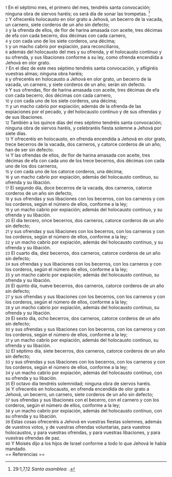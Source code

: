 {{anchor|1}} <small>1</small> En el séptimo mes, el primero del mes, tendréis santa convocación; ninguna obra de siervos haréis; os será día de sonar las trompetas. <ref>29:1,7,12 ''Santa asamblea'': {{lib|LU|128|6|6}}.</ref><br>
{{anchor|2}} <small>2</small> Y ofreceréis holocausto en olor grato a Jehová, un becerro de la vacada, un carnero, siete corderos de un año sin defecto;<br>
{{anchor|3}} <small>3</small> y la ofrenda de ellos, de flor de harina amasada con aceite, tres décimas de efa   con cada becerro, dos décimas con cada carnero,<br>
{{anchor|4}} <small>4</small> y con cada uno de los siete corderos, una décima;<br>
{{anchor|5}} <small>5</small> y un macho cabrío por expiación, para reconciliaros,<br>
{{anchor|6}} <small>6</small> además del holocausto del mes y su ofrenda, y el holocausto continuo y su ofrenda, y sus libaciones conforme a su ley, como ofrenda encendida a Jehová en olor grato.<br>
{{anchor|7}} <small>7</small> En el diez de este mes séptimo tendréis santa convocación, y afligiréis vuestras almas; ninguna obra haréis;<br>
{{anchor|8}} <small>8</small> y ofreceréis en holocausto a Jehová en olor grato, un becerro de la vacada, un carnero, y siete corderos de un año; serán sin defecto.<br>
{{anchor|9}} <small>9</small> Y sus ofrendas, flor de harina amasada con aceite, tres décimas de efa   con cada becerro, dos décimas con cada carnero,<br>
{{anchor|10}} <small>10</small> y con cada uno de los siete corderos, una décima;<br>
{{anchor|11}} <small>11</small> y un macho cabrío por expiación; además de la ofrenda de las expiaciones por el pecado, y del holocausto continuo y de sus ofrendas y de sus libaciones.<br>
{{anchor|12}} <small>12</small> También a los quince días del mes séptimo tendréis santa convocación; ninguna obra de siervos haréis, y celebraréis fiesta solemne a Jehová por siete días.<br>
{{anchor|13}} <small>13</small> Y ofreceréis en holocausto, en ofrenda encendida a Jehová en olor grato, trece becerros de la vacada, dos carneros, y catorce corderos de un año; han de ser sin defecto.<br>
{{anchor|14}} <small>14</small> Y las ofrendas de ellos, de flor de harina amasada con aceite, tres décimas de efa   con cada uno de los trece becerros, dos décimas con cada uno de los dos carneros,<br>
{{anchor|15}} <small>15</small> y con cada uno de los catorce corderos, una décima;<br>
{{anchor|16}} <small>16</small> y un macho cabrío por expiación, además del holocausto continuo, su ofrenda y su libación.<br>
{{anchor|17}} <small>17</small> El segundo día, doce becerros de la vacada, dos carneros, catorce corderos de un año sin defecto,<br>
{{anchor|18}} <small>18</small> y sus ofrendas y sus libaciones con los becerros, con los carneros y con los corderos, según el número de ellos, conforme a la ley;<br>
{{anchor|19}} <small>19</small> y un macho cabrío por expiación; además del holocausto continuo, y su ofrenda y su libación.<br>
{{anchor|20}} <small>20</small> El día tercero, once becerros, dos carneros, catorce corderos de un año sin defecto;<br>
{{anchor|21}} <small>21</small> y sus ofrendas y sus libaciones con los becerros, con los carneros y con los corderos, según el número de ellos, conforme a la ley;<br>
{{anchor|22}} <small>22</small> y un macho cabrío por expiación, además del holocausto continuo, y su ofrenda y su libación.<br>
{{anchor|23}} <small>23</small> El cuarto día, diez becerros, dos carneros, catorce corderos de un año sin defecto;<br>
{{anchor|24}} <small>24</small> sus ofrendas y sus libaciones con los becerros, con los carneros y con los corderos, según el número de ellos, conforme a la ley;<br>
{{anchor|25}} <small>25</small> y un macho cabrío por expiación; además del holocausto continuo, su ofrenda y su libación.<br>
{{anchor|26}} <small>26</small> El quinto día, nueve becerros, dos carneros, catorce corderos de un año sin defecto;<br>
{{anchor|27}} <small>27</small> y sus ofrendas y sus libaciones con los becerros, con los carneros y con los corderos, según el número de ellos, conforme a la ley;<br>
{{anchor|28}} <small>28</small> y un macho cabrío por expiación, además del holocausto continuo, su ofrenda y su libación.<br>
{{anchor|29}} <small>29</small> El sexto día, ocho becerros, dos carneros, catorce corderos de un año sin defecto;<br>
{{anchor|30}} <small>30</small> y sus ofrendas y sus libaciones con los becerros, con los carneros y con los corderos, según el número de ellos, conforme a la ley;<br>
{{anchor|31}} <small>31</small> y un macho cabrío por expiación, además del holocausto continuo, su ofrenda y su libación.<br>
{{anchor|32}} <small>32</small> El séptimo día, siete becerros, dos carneros, catorce corderos de un año sin defecto;<br>
{{anchor|33}} <small>33</small> y sus ofrendas y sus libaciones con los becerros, con los carneros y con los corderos, según el número de ellos, conforme a la ley;<br>
{{anchor|34}} <small>34</small> y un macho cabrío por expiación, además del holocausto continuo, con su ofrenda y su libación.<br>
{{anchor|35}} <small>35</small> El octavo día tendréis solemnidad; ninguna obra de siervos haréis.<br>
{{anchor|36}} <small>36</small> Y ofreceréis en holocausto, en ofrenda encendida de olor grato a Jehová, un becerro, un carnero, siete corderos de un año sin defecto;<br>
{{anchor|37}} <small>37</small> sus ofrendas y sus libaciones con el becerro, con el carnero y con los corderos, según el número de ellos, conforme a la ley;<br>
{{anchor|38}} <small>38</small> y un macho cabrío por expiación, además del holocausto continuo, con su ofrenda y su libación.<br>
{{anchor|39}} <small>39</small> Estas cosas ofreceréis a Jehová en vuestras fiestas solemnes, además de vuestros votos, y de vuestras ofrendas voluntarias, para vuestros holocaustos, y para vuestras ofrendas, y para vuestras libaciones, y para vuestras ofrendas de paz.<br>
{{anchor|40}} <small>40</small> Y Moisés dijo a los hijos de Israel conforme a todo lo que Jehová le había mandado.<br>
== Referencias ==

<references />
